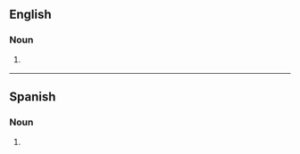 {{also|BPD}}
==English==

===Noun===
{{en-noun|bpd}}

# {{lb|es|abbreviation}} {{initialism of|es|[[barrel]]s [[per]] [[day]]}}
----
==Spanish==

===Noun===
{{es-noun|m-p}}

# {{lb|es|abbreviation}} {{initialism of|es|[[barriles]] [[por]] [[día]]|nodot=1}} {{gloss|barrels per day}}